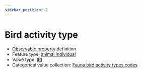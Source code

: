 ```yaml
---
sidebar_position: 2
---
```



# Bird activity type

- [Observable property](/viewers/dawe-vocabs?uri=https://linked.data.gov.au/def/test/dawe-cv/045fa754-487a-4346-8128-403c646a903b) definition
- Feature type: [animal individual](http://linked.data.gov.au/def/tern-cv/ecb855ed-50e1-4299-8491-861759ef40b7)
- Value type: [IRI](https://w3id.org/tern/ontologies/tern/IRI)
- Categorical value collection: [Fauna bird activity types codes](/viewers/dawe-vocabs?uri=https://linked.data.gov.au/def/test/dawe-cv/c7a51f30-97e8-4232-b1f3-a248d58f1a60)

<Example protocolModule="vertebrate-bird" observableProperty="https://linked.data.gov.au/def/test/dawe-cv/045fa754-487a-4346-8128-403c646a903b" />
